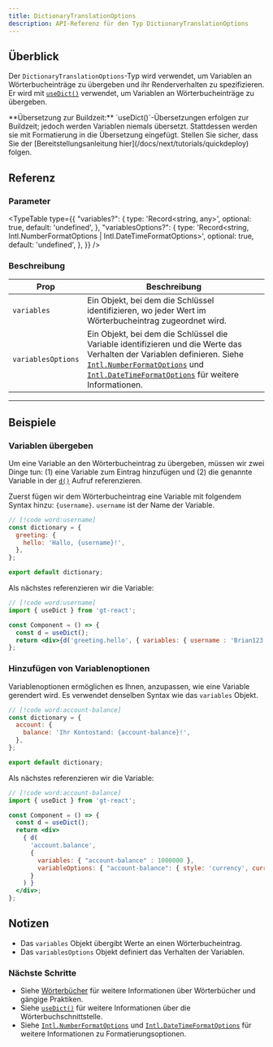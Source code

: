 ```yaml
---
title: DictionaryTranslationOptions
description: API-Referenz für den Typ DictionaryTranslationOptions
---
```


## Überblick

Der `DictionaryTranslationOptions`-Typ wird verwendet, um Variablen an Wörterbucheinträge zu übergeben und ihr Renderverhalten zu spezifizieren.
Er wird mit [`useDict()`](/docs/react/api/dictionary/useDict) verwendet, um Variablen an Wörterbucheinträge zu übergeben.


<Callout>
  **Übersetzung zur Buildzeit:**
  `useDict()`-Übersetzungen erfolgen zur Buildzeit; jedoch werden Variablen niemals übersetzt.
  Stattdessen werden sie mit Formatierung in die Übersetzung eingefügt.
  Stellen Sie sicher, dass Sie der [Bereitstellungsanleitung hier](/docs/next/tutorials/quickdeploy) folgen.
</Callout>


## Referenz


### Parameter

<TypeTable
  type={{
    "variables?": {
        type: 'Record<string, any>',
        optional: true,
        default: 'undefined',
    },
    "variablesOptions?": {
        type: 'Record<string, Intl.NumberFormatOptions | Intl.DateTimeFormatOptions>',
        optional: true,
        default: 'undefined',
    },
  }}
/>

### Beschreibung

| Prop | Beschreibung |
| ---- | ----------- |
| `variables` | Ein Objekt, bei dem die Schlüssel identifizieren, wo jeder Wert im Wörterbucheintrag zugeordnet wird.|
| `variablesOptions` | Ein Objekt, bei dem die Schlüssel die Variable identifizieren und die Werte das Verhalten der Variablen definieren. Siehe [`Intl.NumberFormatOptions`](https://developer.mozilla.org/en-US/docs/Web/JavaScript/Reference/Global_Objects/Intl/NumberFormat) und [`Intl.DateTimeFormatOptions`](https://developer.mozilla.org/en-US/docs/Web/JavaScript/Reference/Global_Objects/Intl/DateTimeFormat) für weitere Informationen. |


---

## Beispiele

### Variablen übergeben

Um eine Variable an den Wörterbucheintrag zu übergeben, müssen wir zwei Dinge tun: (1) eine Variable zum Eintrag hinzufügen und (2) die genannte Variable in der [`d()`](/docs/react/api/dictionary/useGT) Aufruf referenzieren.

Zuerst fügen wir dem Wörterbucheintrag eine Variable mit folgendem Syntax hinzu: `{username}`.
`username` ist der Name der Variable.
```jsx title="dictionary.ts"
// [!code word:username]
const dictionary = {
  greeting: {
    hello: 'Hallo, {username}!',
  },
};

export default dictionary;
```

Als nächstes referenzieren wir die Variable:
```jsx title="Component.tsx"
// [!code word:username]
import { useDict } from 'gt-react';

const Component = () => {
  const d = useDict();
  return <div>{d('greeting.hello', { variables: { username : 'Brian123' } })}</div>;
};
```

### Hinzufügen von Variablenoptionen

Variablenoptionen ermöglichen es Ihnen, anzupassen, wie eine Variable gerendert wird.
Es verwendet denselben Syntax wie das `variables` Objekt.

```jsx title="dictionary.ts"
// [!code word:account-balance]
const dictionary = {
  account: {
    balance: 'Ihr Kontostand: {account-balance}!',
  },
};

export default dictionary;
```

Als nächstes referenzieren wir die Variable:
```jsx title="Component.tsx"
// [!code word:account-balance]
import { useDict } from 'gt-react';

const Component = () => {
  const d = useDict();
  return <div>
    { d(
      'account.balance',
      {
        variables: { "account-balance" : 1000000 },
        variableOptions: { "account-balance": { style: 'currency', currency: 'USD' } }
      }
    ) }
  </div>;
};
```

## Notizen
 * Das `variables` Objekt übergibt Werte an einen Wörterbucheintrag.
 * Das `variablesOptions` Objekt definiert das Verhalten der Variablen.

### Nächste Schritte
 * Siehe [Wörterbücher](/docs/react/reference/dictionary-reference) für weitere Informationen über Wörterbücher und gängige Praktiken.
 * Siehe [`useDict()`](/docs/react/api/dictionary/useDict) für weitere Informationen über die Wörterbuchschnittstelle.
 * Siehe [`Intl.NumberFormatOptions`](https://developer.mozilla.org/en-US/docs/Web/JavaScript/Reference/Global_Objects/Intl/NumberFormat) und [`Intl.DateTimeFormatOptions`](https://developer.mozilla.org/en-US/docs/Web/JavaScript/Reference/Global_Objects/Intl/DateTimeFormat) für weitere Informationen zu Formatierungsoptionen.

